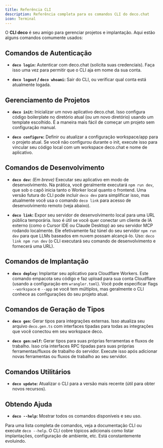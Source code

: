```yaml
---
title: Referência CLI
description: Referência completa para os comandos CLI do deco.chat
icon: Terminal
---
```


O **CLI deco** é seu amigo para gerenciar projetos e implantação. Aqui estão alguns comandos comumente usados:

## Comandos de Autenticação

- **`deco login`:** Autenticar com deco.chat (solicita suas credenciais). Faça isso uma vez para permitir que o CLI aja em nome da sua conta.

- **`deco logout` / `deco whoami`:** Sair do CLI, ou verificar qual conta está atualmente logada.

## Gerenciamento de Projetos

- **`deco init`:** Inicializar um novo aplicativo deco.chat. Isso configura código boilerplate no diretório atual (ou um novo diretório) usando um template escolhido. É a maneira mais fácil de começar um projeto sem configuração manual.

- **`deco configure`:** Definir ou atualizar a configuração workspace/app para o projeto atual. Se você não configurou durante o init, execute isso para vincular seu código local com um workspace deco.chat e nome de aplicativo.

## Comandos de Desenvolvimento

- **`deco dev`:** _(Em breve)_ Executar seu aplicativo em modo de desenvolvimento. Na prática, você geralmente executará `npm run dev`, que sob o capô inicia tanto o Worker local quanto o frontend. Uma versão futura do CLI pode incluir `deco dev` para simplificar isso, mas atualmente você usa o comando `deco link` para acesso de desenvolvimento remoto (veja abaixo).

- **`deco link`:** Expor seu servidor de desenvolvimento local para uma URL pública temporária. Isso é útil se você quer conectar um cliente de IA externo (como o Cursor IDE ou Claude Desktop) ao seu servidor MCP rodando localmente. Ele efetivamente faz túnel do seu servidor `npm run dev` para que LLMs baseados em nuvem possam alcançá-lo. Uso: `deco link npm run dev` (o CLI executará seu comando de desenvolvimento e fornecerá uma URL).

## Comandos de Implantação

- **`deco deploy`:** Implantar seu aplicativo para Cloudflare Workers. Este comando empacota seu código e faz upload para sua conta Cloudflare (usando a configuração em `wrangler.toml`). Você pode especificar flags `--workspace` e `--app` se você tem múltiplos, mas geralmente o CLI conhece as configurações do seu projeto atual.

## Comandos de Geração de Tipos

- **`deco gen`:** Gerar tipos para integrações externas. Isso atualiza seu arquivo `deco.gen.ts` com interfaces tipadas para todas as integrações que você conectou em seu workspace deco.

- **`deco gen:self`:** Gerar tipos para suas próprias ferramentas e fluxos de trabalho. Isso cria interfaces RPC tipadas para suas próprias ferramentas/fluxos de trabalho do servidor. Execute isso após adicionar novas ferramentas ou fluxos de trabalho ao seu servidor.

## Comandos Utilitários

- **`deco update`:** Atualizar o CLI para a versão mais recente (útil para obter novos recursos).

## Obtendo Ajuda

- **`deco --help`:** Mostrar todos os comandos disponíveis e seu uso.

Para uma lista completa de comandos, veja a documentação CLI ou execute `deco --help`. O CLI cobre tópicos adicionais como listar implantações, configuração de ambiente, etc. Está constantemente evoluindo.
